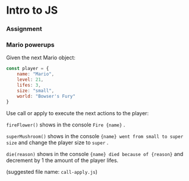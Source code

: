 # Intro to JS

### **Assignment**

### Mario powerups

Given the next Mario object:

```jsx
const player = {
	name: "Mario",
	level: 21,
	lifes: 3,
	size: "small",
	world: "Bowser's Fury"
}
```

Use call or apply to execute the next actions to the player:

`fireFlower()` shows in the console `Fire {name}` .

`superMushroom()` shows in the console `{name} went from small to super size` and change the player size to `super` .

`die(reason)` shows in the console `{name} died because of {reason}` and decrement by 1 the amount of the player lifes.

(suggested file name: `call-apply.js`)
